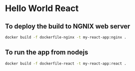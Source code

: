 # Hello World React

## To deploy the build to NGNIX web server

```sh
docker build -f dockerfile-nginx -t my-react-app:nginx .
```

## To run the app from nodejs

```sh
docker build -f dockerfile-react -t my-react-app:react .
```
